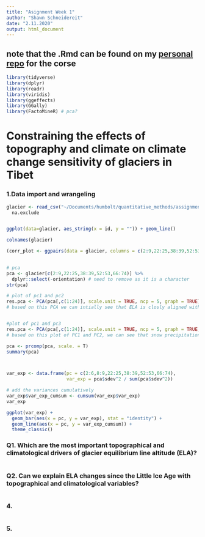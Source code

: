 ```yaml
---
title: "Asignment Week 1"
author: "Shawn Schneidereit"
date: "2.11.2020"
output: html_document
---
```


## **note** that the .Rmd can be found on my [personal repo](https://github.com/schneidereits/Quantitative_Methods_HU/blob/main/pc_lab/assignment_week_01.Rmd) for the corse


```r
library(tidyverse)
library(dplyr)
library(readr)
library(viridis)
library(ggeffects)
library(GGally)
library(FactoMineR) # pca?
```

# Constraining the effects of topography and climate on climate change sensitivity of glaciers in Tibet

### 1.Data import and wrangeling


```r
glacier <- read_csv("~/Documents/humbolt/quantitative_methods/assignments/glacier_sensitivity.csv") %>%
  na.exclude


ggplot(data=glacier, aes_string(x = id, y = "")) + geom_line()

colnames(glacier) 

(corr_plot <- ggpairs(data = glacier, columns = c(2:9,22:25,38:39,52:53,66:74)))
        

# pca
pca <- glacier[c(2:9,22:25,38:39,52:53,66:74)] %>% 
  dplyr::select(-orientation) # need to remove as it is a character
str(pca)

# plot of pc1 and pc2
res.pca <- PCA(pca[,c(1:24)], scale.unit = TRUE, ncp = 5, graph = TRUE)
# based on this PCA we can intially see that ELA is closly aligned with PC1 and has a strong positive orientation with elev mean, while being diamertically opposed to the agregated temperature and precipitation measures. Geo-physical conditions (aside from elev mean on PC1) tend to be ordinated on PC2 with the strongers factors being glacier area, length, and summit height/max elevation (the same redundent metric...). Less promising is the fact that dELA does not load on either PC1 or PC2, and only accounts for a small amount of variance, as it has a small eigenvector.


#plot of pc1 and pc3
res.pca <- PCA(pca[,c(1:24)], scale.unit = TRUE, ncp = 5, graph = TRUE, axes = c(1,3))
# based on this plot of PC1 and PC2, we can see that snow precipitation is the main variable contributing to PC3s explained variation. Furthermore the ordination of variables on PC1 are slightly altered, but some overall take aways are that .......

pca <- prcomp(pca, scale. = T)
summary(pca)



var_exp <- data.frame(pc = c(2:6,8:9,22:25,38:39,52:53,66:74),
                      var_exp = pca$sdev^2 / sum(pca$sdev^2))

# add the variances cumulatively
var_exp$var_exp_cumsum <- cumsum(var_exp$var_exp)
var_exp

ggplot(var_exp) +
  geom_bar(aes(x = pc, y = var_exp), stat = "identity") +
  geom_line(aes(x = pc, y = var_exp_cumsum)) +
  theme_classic()


```

### Q1.	Which are the most important topographical and climatological drivers of glacier equilibrium line altitude (ELA)?

```r

```

### Q2.	Can we explain ELA changes since the Little Ice Age with topographical and climatological variables?

```r

```

### 4. 

```r

```

### 5. 

```r

```

